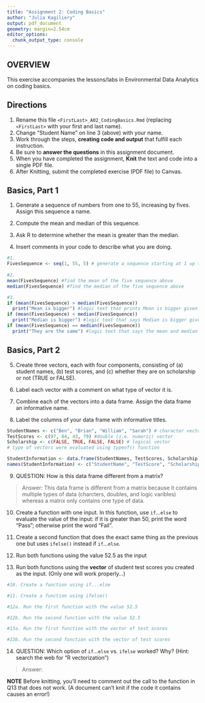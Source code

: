 ```yaml
---
title: "Assignment 2: Coding Basics"
author: "Julia Kagiliery"
output: pdf_document
geometry: margin=2.54cm
editor_options: 
  chunk_output_type: console
---
```


## OVERVIEW

This exercise accompanies the lessons/labs in Environmental Data Analytics on coding basics.

## Directions

1.  Rename this file `<FirstLast>_A02_CodingBasics.Rmd` (replacing `<FirstLast>` with your first and last name).
2.  Change "Student Name" on line 3 (above) with your name.
3.  Work through the steps, **creating code and output** that fulfill each instruction.
4.  Be sure to **answer the questions** in this assignment document.
5.  When you have completed the assignment, **Knit** the text and code into a single PDF file.
6.  After Knitting, submit the completed exercise (PDF file) to Canvas.

## Basics, Part 1

1.  Generate a sequence of numbers from one to 55, increasing by fives. Assign this sequence a name.

2.  Compute the mean and median of this sequence.

3.  Ask R to determine whether the mean is greater than the median.

4.  Insert comments in your code to describe what you are doing.

```r
#1. 
FivesSequence <- seq(1, 55, 5) # generate a sequence starting at 1 up to 55 by increasinng by 5 each time, name these numbers FivesSequence
    
#2. 
mean(FivesSequence) #find the mean of the five sequence above
median(FivesSequence) #find the median of the five sequence above

#3. 
if (mean(FivesSequence) > median(FivesSequence))
  print("Mean is bigger") #logic text that prints Mean is bigger given the above inequality is true
if (mean(FivesSequence) < median(FivesSequence))
  print("Median is bigger") #logic text that says Median is bigger given the above inequality is true
if (mean(FivesSequence) == median(FivesSequence))
  print("They are the same") #logic text that says the mean and median are the same given the above equation is true 
```

## Basics, Part 2

5.  Create three vectors, each with four components, consisting of (a) student names, (b) test scores, and (c) whether they are on scholarship or not (TRUE or FALSE).

6.  Label each vector with a comment on what type of vector it is.

7.  Combine each of the vectors into a data frame. Assign the data frame an informative name.

8.  Label the columns of your data frame with informative titles.

```r
StudentNames <- c("Ben", "Brian", "William", "Sarah") # character vector of names
TestScores <- c(97, 84, 43, 79) #double (i.e. numeric) vector
Scholarship <- c(FALSE, TRUE, FALSE, FALSE) # logical vector 
# type of vectors were evaluated using typeof() function

StudentInformation <- data.frame(StudentNames, TestScores, Scholarship)
names(StudentInformation) <- c("StudentName", "TestScore", "Scholarship")
```

9.  QUESTION: How is this data frame different from a matrix?

> Answer: This data frame is different from a matrix because it contains multiple types of data (charcters, doubles, and logic varibles) whereas a matrix only contains one type of data. 

10. Create a function with one input. In this function, use `if`...`else` to evaluate the value of the input: if it is greater than 50, print the word "Pass"; otherwise print the word "Fail". 

11. Create a second function that does the exact same thing as the previous one but uses `ifelse()` instead if `if`...`else `. 

12. Run both functions using the value 52.5 as the input

13. Run both functions using the **vector** of student test scores you created as the input. (Only one will work properly...)

```r
#10. Create a function using if...else

#11. Create a function using ifelse()

#12a. Run the first function with the value 52.5

#12b. Run the second function with the value 52.5

#13a. Run the first function with the vector of test scores

#13b. Run the second function with the vector of test scores
```

14. QUESTION: Which option of `if`...`else` vs. `ifelse` worked? Why? (Hint: search the web for "R vectorization")

> Answer:


**NOTE** Before knitting, you'll need to comment out the call to the function in Q13 that does not work. (A document can't knit if the code it contains causes an error!)